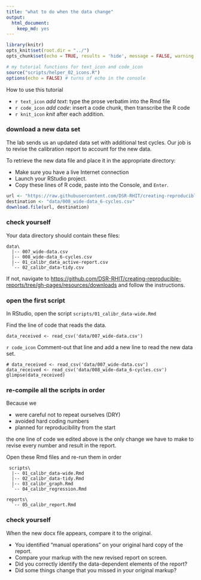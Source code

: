 ```yaml
---
title: "what to do when the data change"
output:
  html_document:
    keep_md: yes
---
```


```r
library(knitr)
opts_knit$set(root.dir = "../")
opts_chunk$set(echo = TRUE, results = 'hide', message = FALSE, warning = FALSE)
```

```r
# my tutorial functions for text_icon and code_icon
source("scripts/helper_02_icons.R")
options(echo = FALSE) # turns of echo in the console
```

How to use this tutorial 

- `r text_icon` *add text*: type the prose verbatim into the Rmd file 
- `r code_icon` *add code*: insert a code chunk, then transcribe the R code 
- `r knit_icon` *knit* after each addition. 

### download a new data set 

The lab sends us an updated data set with additional test cycles. Our job is to revise the calibration report to account for the new data.

To retrieve the new data file and place it in the appropriate directory: 

- Make sure you have a live Internet connection
- Launch your RStudio project.
- Copy these lines of R code, paste into the Console, and `Enter`. 

```r
url <- "https://raw.githubusercontent.com/DSR-RHIT/creating-reproducible-reports/gh-pages/data/008_wide-data_6-cycles.csv"
destination <- "data/008_wide-data_6-cycles.csv"
download.file(url, destination)
```

### check yourself

Your data directory should contain these files:

    data\
      |-- 007_wide-data.csv
      |-- 008_wide-data_6-cycles.csv
      |-- 01_calibr_data_active-report.csv
      `-- 02_calibr_data-tidy.csv

If not, navigate to [https://github.com/DSR-RHIT/creating-reproducible-reports/tree/gh-pages/resources/downloads](https://github.com/DSR-RHIT/creating-reproducible-reports/tree/gh-pages/resources/downloads) and follow the instructions. 

### open the first script

In RStudio, open the script `scripts/01_calibr_data-wide.Rmd`     

Find the line of code that reads the data. 

    data_received <- read_csv('data/007_wide-data.csv') 
    
`r code_icon` Comment-out that line and add a new line to read the new data set. 

    # data_received <- read_csv('data/007_wide-data.csv')
    data_received <- read_csv('data/008_wide-data_6-cycles.csv')
    glimpse(data_received)

 



### re-compile all the scripts in order

Because we 

- were careful not to repeat ourselves (DRY)
- avoided hard coding numbers 
- planned for reproducibility from the start

the one line of code we edited above is the only change we have to make to revise every number and result in the report.

Open these Rmd files and re-run them in order

     scripts\
      |-- 01_calibr_data-wide.Rmd 
      |-- 02_calibr_data-tidy.Rmd 
      |-- 03_calibr_graph.Rmd
      `-- 04_calibr_regression.Rmd
      
    reports\
      `-- 05_calibr_report.Rmd 

### check yourself 

When the new docx file appears, compare it to the original. 

- You identified "manual operations" on your original hard copy of the report. 
- Compare your markup with the new revised report on screen. 
- Did you correctly identify the data-dependent elements of the report? 
- Did some things change that you missed in your original markup? 






